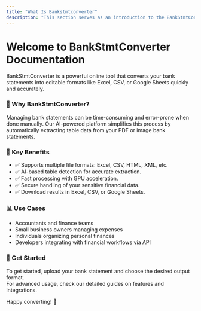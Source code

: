 ```yaml
---
title: "What Is Bankstmtconverter"
description: "This section serves as an introduction to the BankStmtConverter documentation."
---
```



# Welcome to BankStmtConverter Documentation

BankStmtConverter is a powerful online tool that converts your bank statements into editable formats like Excel, CSV, or Google Sheets quickly and accurately.

### 🚀 Why BankStmtConverter?

Managing bank statements can be time-consuming and error-prone when done manually. Our AI-powered platform simplifies this process by automatically extracting table data from your PDF or image bank statements.

### 🎯 Key Benefits

- ✅ Supports multiple file formats: Excel, CSV, HTML, XML, etc.
- ✅ AI-based table detection for accurate extraction.
- ✅ Fast processing with GPU acceleration.
- ✅ Secure handling of your sensitive financial data.
- ✅ Download results in Excel, CSV, or Google Sheets.

### 📊 Use Cases

- Accountants and finance teams  
- Small business owners managing expenses  
- Individuals organizing personal finances  
- Developers integrating with financial workflows via API  

### 🚀 Get Started

To get started, upload your bank statement and choose the desired output format.  
For advanced usage, check our detailed guides on features and integrations.

Happy converting! 🎉

